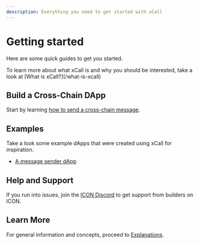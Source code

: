 ```yaml
---
description: Everything you need to get started with xCall
---
```



# Getting started

Here are some quick guides to get you started.

<Callout type="info" emoji="💡">
  To learn more about what xCall is and why you should be interested, take a look at [What is xCall?](/what-is-xcall)
</Callout>


## Build a Cross-Chain DApp

Start by learning [how to send a cross-chain message](/quickstart/sending-a-message).

## Examples

Take a look some example dApps that were created using xCall for inspiration.

* [A message sender dApp](https://github.com/icon-project/xcall-multi-jvm-jvm-demo/tree/master)

## Help and Support

If you run into issues, join the [ICON Discord](https://icon.community/icondiscord/) to get support from builders on ICON.

## Learn More

For general information and concepts, proceed to [Explanations](/explanations).
